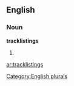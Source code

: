==English==

===Noun===
'''tracklistings'''

# {{plural of|[[tracklisting]]}}

[[Category:English plurals]]

[[ar:tracklistings]]